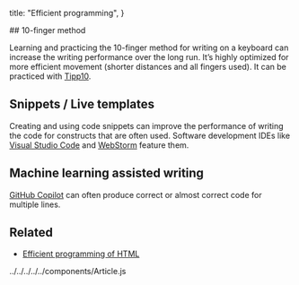 
  title: "Efficient programming",
}

<Article title="Efficient programming">
  ## 10-finger method

Learning and practicing the 10-finger method for writing on a keyboard can increase the writing performance over the long run. It’s highly optimized for more efficient movement (shorter distances and all fingers used). It can be practiced with [Tipp10](https://www.tipp10.com/en/).

## Snippets / Live templates

Creating and using code snippets can improve the performance of writing the code for constructs that are often used. Software development IDEs like [Visual Studio Code](https://code.visualstudio.com/docs/editor/userdefinedsnippets) and [WebStorm](https://www.jetbrains.com/help/webstorm/using-live-templates.html) feature them.

## Machine learning assisted writing

[GitHub Copilot](https://github.com/features/copilot) can often produce correct or almost correct code for multiple lines.

## Related

- [Efficient programming of HTML](/efficient-programming-of-html/)

</Article>
../../../../../components/Article.js
